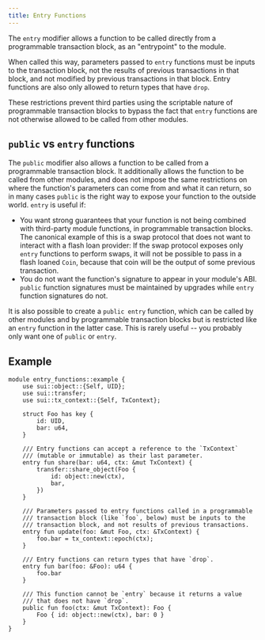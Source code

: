 ```yaml
---
title: Entry Functions
---
```


The `entry` modifier allows a function to be called directly from a programmable transaction block, as an "entrypoint" to the module.

When called this way, parameters passed to `entry` functions must be inputs to the transaction block, not the results of previous transactions in that block, and not modified by previous transactions in that block. Entry functions are also only allowed to return types that have `drop`.

These restrictions prevent third parties using the scriptable nature of programmable transaction blocks to bypass the fact that `entry` functions are not otherwise allowed to be called from other modules.

## `public` vs `entry` functions

The `public` modifier also allows a function to be called from a programmable transaction block.  It additionally allows the function to be called from other modules, and does not impose the same restrictions on where the function's parameters can come from and what it can return, so in many cases `public` is the right way to expose your function to the outside world. `entry` is useful if:

- You want strong guarantees that your function is not being combined with third-party module functions, in programmable transaction blocks.  The canonical example of this is a swap protocol that does not want to interact with a flash loan provider: If the swap protocol exposes only `entry` functions to perform swaps, it will not be possible to pass in a flash loaned `Coin`, because that coin will be the output of some previous transaction.
- You do not want the function's signature to appear in your module's ABI.  `public` function signatures must be maintained by upgrades while `entry` function signatures do not.

It is also possible to create a `public entry` function, which can be called by other modules and by programmable transaction blocks but is restricted like an `entry` function in the latter case.  This is rarely useful -- you probably only want one of `public` or `entry`.

## Example

```move
module entry_functions::example {
    use sui::object::{Self, UID};
    use sui::transfer;
    use sui::tx_context::{Self, TxContext};

    struct Foo has key {
        id: UID,
        bar: u64,
    }

    /// Entry functions can accept a reference to the `TxContext`
    /// (mutable or immutable) as their last parameter.
    entry fun share(bar: u64, ctx: &mut TxContext) {
        transfer::share_object(Foo {
            id: object::new(ctx),
            bar,
        })
    }

    /// Parameters passed to entry functions called in a programmable
    /// transaction block (like `foo`, below) must be inputs to the
    /// transaction block, and not results of previous transactions.
    entry fun update(foo: &mut Foo, ctx: &TxContext) {
        foo.bar = tx_context::epoch(ctx);
    }

    /// Entry functions can return types that have `drop`.
    entry fun bar(foo: &Foo): u64 {
        foo.bar
    }

    /// This function cannot be `entry` because it returns a value
    /// that does not have `drop`.
    public fun foo(ctx: &mut TxContext): Foo {
        Foo { id: object::new(ctx), bar: 0 }
    }
}
```
